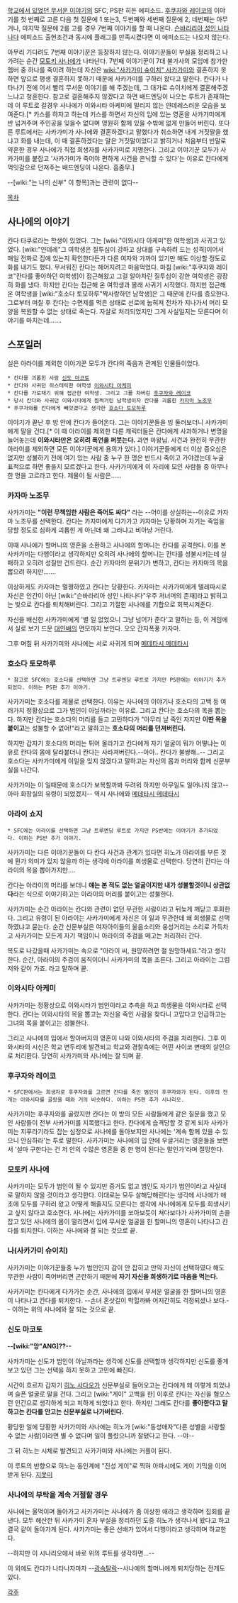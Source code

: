 [[학교에서 있었던 무서운 이야기]]의 SFC, PS판 히든 에피소드. [[후쿠자와 레이코]]의 이야기를 첫 번째로 고른 다음 첫 질문에 1 또는3, 두번째와 세번째 질문에 2, 네번째는 아무 거나, 마지막 질문에 2를 고를 경우 7번째 이야기를 할 때 나온다. [[슨바라리아 성인 나타나다]] 에피소드 출현조건과 동시에 플래그를 만족시켰다면 이 에피소드는 나오지 않는다.

아무리 기다려도 7번째 이야기꾼은 등장하지 않는다. 이야기꾼들이 부실을 정리하고 나가려는 순간 [[모토키 사나에]]가 나타난다. 7번째 이야기꾼이 7대 불가사의 모임에 참가한 멤버 중 하나를 죽이려 하는데 자신은 [[wiki:"사카가미 슈이치" 사카가미]]와 결혼하지 못하면 앞으로 평생 결혼하지 못하기 때문에 사카가미를 구하러 왔다고 말한다. 칸다가 나타나기 전에 어서 빨리 무서운 이야기를 해 주겠는데, 그 대가로 슈이치에게 결혼해주겠느냐고 청혼한다. 참고로 결혼해주지 않겠다고 하면 배드엔딩이 나오는 루트가 존재하는데 이 루트로 갈경우 사나에가 이와시타 아케미에 밀리지 않는 얀데레스러운 모습을 보여준다.[* 키스를 하자고 하는데 키스를 하면서 자신의 입에 있는 영혼을 사카가미에게 반 넘겨주며 주인공을 잊을수 없다며 영원히 함께 있을 수밖에 없게 만들어 버린다. 또다른 루트에서는 사카가미가 사나에와 결혼하겠다고 말했다가 취소하면 내게 거짓말을 했냐고 화를 내는데, 이 때 결혼하겠다는 말은 거짓말이었다고 밝히거나 처음부터 빈말로 약혼한 경우 사나에가 직접 희생자를 사카가미로 지명한다. 그리고 이야기꾼 모두가 사카가미를 붙잡고 '사카가미가 죽어야 편하게 사건을 은닉할 수 있다'는 이유로 칸다에게 먹잇감으로 던져주는 배드엔딩이 나온다. 흠좀무.]

--[wiki:"는 나의 신부" 이 항목]과는 관련이 없다--

[[목차]]

== 사나에의 이야기 ==
칸다 타쿠로라는 학생이 있었다. 그는 [wiki:"이와시타 아케미"한 여학생]과 사귀고 있었다. [wiki:"얀데레"그 여학생은 질투심이 강하고 상대를 구속하려 드는 성격]이어서 매일 전화로 집에 있는지 확인한다든가 다른 여자와 가까이 있기만 해도 이상할 정도로 화를 내기도 했다. 무서워진 칸다는 헤어지려고 마음먹었다. 마침 [wiki:"후쿠자와 레이코"칸다를 좋아하던 여학생]이 접근해왔고 그걸 알아차린 질투심이 강한 여학생은 굉장히 화를 냈다. 하지만 칸다는 접근해 온 여학생과 몰래 사귀기 시작했다. 하지만 접근해온 여학생을 [wiki:"호소다 토모하루"짝사랑하던 남학생]은 그 때문에 칸다를 증오한다. 그로부터 며칠 후 칸다는 수면제를 먹은 상태로 선로에 눕혀져 전차가 지나가서 머리 모양을 복원할 수 없는 상태로 죽는다. 자살로 처리되었지만 그게 사실일지는 모른다며 이야기를 마치는데…….

== 스포일러 ==

실은 아라이를 제외한 이야기꾼 모두가 칸다의 죽음과 관계된 인물들이었다.

 * 칸다를 괴롭힌 사람 [[신도 마코토]]
 * 칸다와 사귀던 히스테릭한 여학생 [[이와시타 아케미]]
 * 칸다를 가로채기 위해 접근한 여학생. 그리고 그를 차버린 [[후쿠자와 레이코]]
 * 당시 칸다와 사귀던 이와시타에게 찝쩍거린 남학생이자 칸다를 괴롭힌 [[카자마 노조무]]
 * 후쿠자와를 칸다에게 빼앗겼다고 생각한 [[호소다 토모하루]]

이야기가 끝난 후 방 안에 칸다가 들어온다. 그는 이야기꾼들을 빙 둘러보더니 사카가미에게 말을 건다.[* 이 때 아라이를 제외한 다른 캐릭터들은 칸다에게 사과하거나 변명을 늘어놓는데 '''이와시타만은 오히려 폭언을 퍼붓는다.''' 과연 마왕님. 사건과 완전히 무관한 아라이를 제외하면 모든 이야기꾼에게 용의가 있다.] 이야기꾼들에게 더 이상 증오심은 없지만 성불하기 전에 여기 있는 사람 중 누구 한 명은 반드시 죽이고 가야겠는데 누굴 표적으로 하면 좋을지 모르겠다고 한다. 사카가미에게 이 자리에 모인 사람들 중 아무나 한 명을 고르라고 한다. 제물이 될 사람은……

=== 카자마 노조무 ===
사카가미는 '''"이런 무책임한 사람은 죽어도 싸다"''' 라는 --어이를 상실하는--이유로 카자마 노조무를 선택한다. 칸다는 카자마에게 다가가고 카자마는 당황하며 자기는 죽임을 당할 정도로 심하게 괴롭힌 게 아닌데 왜 그러냐고 비아냥 거린다. 

이때 사나에가 할머니의 영혼을 소환하고 사나에의 할머니는 칸다를 공격한다. 이를 본 사카가미는 다행이라고 생각하지만 오히려 사나에의 할머니는 칸다를 성불시키는데 실패하고 오히려 성질만 건드린다. 순간 카자마의 분위기가 변하고, 칸다는 카자마의 목을 뽑으려 하지만…….

이상하게도 카자마는 멀쩡하였고 칸다는 당황한다. 카자마는 사카가미에게 텔레파시로 자신은 인간이 아닌 [wiki:"슨바라리아 성인 나타나다"우주 저너머의 존재]라고 밝히고는 빛으로 칸다를 퇴치해버린다. 그리고 기절한 사나에를 기합으로 회복시켜준다.

자신을 배신한 사카가미에게 '별 일 없었으니 그냥 넘어가 준다'고 말하는 등, 이 게임에서 실로 보기 드문 [[대인배]]의 면모까지 보인다. 오오 간지폭풍 카자마.

그후 며칠 뒤 사카가미와 사나에는 서로 사귀게 되며 [[메데타시 메데타시]]

=== 호소다 토모하루 ===

 * 참고로 SFC에는 호소다를 선택하면 그냥 트루엔딩 루트로 가지만 PS판에는 이야기가 추가되었다. 이하는 PS판 추가 이야기.

사카가미는 호소다를 제물로 선택한다. 이유는 사나에의 이야기나 호소다의 고백 등 여러가지 정황상으로 그가 범인이 아닐까라는 이유로. 그리고 칸다는 호소다의 목을 뽑는다. 하지만 칸다는 호소다의 머리를 들고 고민하다가 "아무리 날 죽인 자지만 '''이딴 목을 붙이고'''는 성불할 수 없어!"라고 말하고는 '''호소다의 머리를 던져버린다.'''

하지만 갑자기 호소다의 머리는 튀어 올라가고 칸다에게 자기 얼굴이 뭐가 어떻냐는 이유로 칸다의 몸에 달라붙더니 칸다는 사라져버린다.--아아.. 칸다가 불쌍해..-- 그리고 호소다는 사카가미에게 이일을 잊지 않겠다고 말하고는 자신의 몸과 머리와 함께 신문부실을 나간다.

사카가미는 이 일때문에 호소다가 보복할까봐 두려워 하지만 아무일도 일어나지 않고--아마 화장실의 유령이 되었겠지-- 역시 사나에와 [[메데타시 메데타시]]

=== 아라이 쇼지 ===
 * SFC에는 아라이를 선택하면 그냥 트루엔딩 루트로 가지만 PS반에는 이야기가 추가되었다. 이하는 PS반 추가 이야기.

사카가미는 다른 이야기꾼들이 다 칸다 사건과 관계가 있다면 히노가 아라이를 부른 것에 뭔가 의미가 있지 않을까 하는 생각에 아라이를 희생물로 선택한다. 당연히 칸다는 아라이의 목을 뽑아가지만….

칸다는 아라이의 머리를 보더니 '''얘는 본 적도 없는 얼굴이지만 내가 성불할것이니 상관없다'''라는 식으로 이야기하고는 아라이의 머리를 붙이고는 성불한다.

사카가미는 순간 아라이는 칸다와 관련이 없던 무관한 사람이라고 뒤늦게 깨닫고 후회한다. 그리고 유령이 된 아라이는 사카가미에게 자신은 이 일과 무관한데 왜 희생물로 선택하였냐고 묻는다. 순간 신문부실은 여자아이들의 울음소리와 웅성거리는 소리로 가득차고 사카가미는 모든게 자기 책임이니 아라이의 주검을 메고는 처리하러 간다.

복도로 나갔을때 사카가미는 속으로 "아라이 씨, 원망하려면 절 원망하세요."라고 생각한다. 순간, 아라이의 주검이 움직이더니 사카가미의 목을 조른다. 그리고 아라이는 그럼 저와 같이 가죠. 라고 말하며 끝. 

=== 이와시타 아케미 ===
사카가미는 정황상으로 이와시타가 범인이라고 추측을 하고 희생물을 이와시타로 선택한다. 칸다는 이와시타의 목을 뽑고는 자신을 죽인 사람을 찾다니 고맙다고 언급하고는 그녀의 목을 붙이고는 성불한다.

그리고 사나에의 입에서 할아버지의 영혼이 나와 이와시타의 주검을 처리한다.
그후 이와시타의 시신은 학교 변두리에 발견되고 학교와 경찰측에는 어떤 사이코 변태의 살인으로 처리한다. 당연히 사카가미와 사나에는 잘 되며 끝.

=== 후쿠자와 레이코 ===
 * SFC판에서는 희생자로 후쿠자와를 고르면 칸다를 죽인 범인이 후쿠자와가 된다. 이후의 전개는 이와시타를 골랐을 때와 거의 비슷하다. 이하는 PS판 추가 시나리오.

사카가미는 후쿠자와를 골랐지만 칸다는 이 방의 모든 사람들에게 같은 질문을 했고 모인 사람들이 전부 사카가미를 지목했다고 한다. 칸다에게 습격당할 것 같게 되자 사카가미는 지푸라기라도 잡는 심정으로 사나에를 돌아보지만 사나에는 '계속 함께 있을 수 있으니 안심하라'는 투로 말한다. 사카가미는 사나에의 입 안에 우글거리는 영혼들을 보면서 '설마 구한다는 건 저 안의 수많은 영혼들 중 한 명이 된다는 말인가'라며 절망한다.

=== 모토키 사나에 ===
사카가미는 모두가 범인이 될 수 있지만 증거도 없고 범인도 자기가 범인이라고 사실대로 말하지 않을 것이라고 생각한다. 이대로는 모두 살해당해린다는 생각에 사나에가 애초에 모두를 구하러 왔고 어떻게 해줄지도 모른다는 생각에 사나에에게 모두를 희생시키고 싶지 않다고 호소한다. 사나에는 사카가미를 쏘아보듯이 쳐다보다가 사카가미의 손을 잡고 있던 사나에의 몸이 떨리면서 입에 무서운 얼굴을 한 할머니의 영혼이 나타나고 칸다를 퇴치한다. 이하는 사나에와 잘 되는 것으로 끝.

=== 나(사카가미 슈이치) ===
사카가미는 이야기꾼들중 누가 범인인지 감이 안 잡히고 만약 자신이 선택하였다 해도 무관한 사람이 죽어버리면 곤란하기 때문에 '''자기 자신을 희생하기로 마음을 먹는다.'''

사카가미는 칸다에게 다가가는 순간, 사나에의 입에서 무서운 얼굴을 한 할머니의 영혼이 나타나고 칸다를 퇴치한다. --손녀 혼삿길이 막힐까봐 어지간히도 걱정되셨나 보다.--
이하는 위의 사나에와 잘 되는 것으로 끝.

=== 신도 마코토 ===
'''--[wiki:"앙"ANG]??--'''

사카가미는 신도가 범인이 아닐까라는 생각에 신도를 선택할까 생각하지만 신도를 좋게 보고 있던 그는 선택을 하지 못하고 고민에 빠진다.

시간이 흐르자 갑자기 [[히노 사다오]]가 신문부실로 들어오고는 칸다에게 왜 이렇게 되었냐며 슬픈 얼굴로 말을 건다. 그리고 [wiki:"게이" 고백을 한] 이후로 칸다는 자신을 혐오스런 인간으로 생각하게 되고 피하게 되었다고 한다. 하지만 그래도 칸다를 '''좋아한다고 말하고는 칸다를 안고는 신문부실로 나가버린다.''' 

황당한 일에 당황한 사카가미와 사나에는 히노가 [wiki:"동성애자"다른 성별을 사랑할 수 없는 사람]이라면 별 수 없다며 일이 풀렸으니까 잘됐다고 한다. --야--

그 뒤 히노는 시체로 발견되고 사카가미와 사나에는 커플이 된다.

이 루트의 반향으로 히노는 동인계에 "진성 게이"로 찍혀 아파시에도 게이 기믹을 이어받게 된다. [[지못미]]

=== 사나에의 부탁을 계속 거절할 경우 ===
사나에는 울먹이며 돌아가고 사카가미는 사나에가 좀 이상한 애라고 생각하며 집회를 끝낸다. 모두 해산한 뒤 사카가미 혼자 부실을 정리하던 도중 히노가 생각나서 왔다고 하고 결국 같이 돌아가게 된다. 사카가미는 좋은 선배가 있어서 다행이라고 생각하며 하교한다.

--하지만 이 시나리오에서 바로 위의 루트를 생각하면...--

이 외에도 칸다가 나타나자마자 --[[광속탈락]]--사나에의 할머니에게 퇴치당하는 전개도 있다.

[[각주]]
